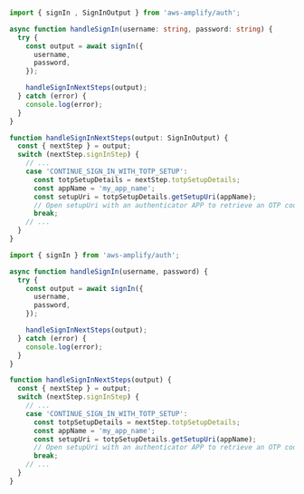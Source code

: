 <BlockSwitcher>
<Block name="Typescript">

```ts

import { signIn , SignInOutput } from 'aws-amplify/auth';

async function handleSignIn(username: string, password: string) {
  try {
    const output = await signIn({
      username,
      password,
    });

    handleSignInNextSteps(output);
  } catch (error) {
    console.log(error);
  }
}

function handleSignInNextSteps(output: SignInOutput) {
  const { nextStep } = output;
  switch (nextStep.signInStep) {
    // ...
    case 'CONTINUE_SIGN_IN_WITH_TOTP_SETUP':
      const totpSetupDetails = nextStep.totpSetupDetails;
      const appName = 'my_app_name';
      const setupUri = totpSetupDetails.getSetupUri(appName);
      // Open setupUri with an authenticator APP to retrieve an OTP code
      break;
    // ...
  }
}
```

</Block>

<Block name="JavaScript">

```js
import { signIn } from 'aws-amplify/auth';

async function handleSignIn(username, password) {
  try {
    const output = await signIn({
      username,
      password,
    });

    handleSignInNextSteps(output);
  } catch (error) {
    console.log(error);
  }
}

function handleSignInNextSteps(output) {
  const { nextStep } = output;
  switch (nextStep.signInStep) {
    // ...
    case 'CONTINUE_SIGN_IN_WITH_TOTP_SETUP':
      const totpSetupDetails = nextStep.totpSetupDetails;
      const appName = 'my_app_name';
      const setupUri = totpSetupDetails.getSetupUri(appName);
      // Open setupUri with an authenticator APP to retrieve an OTP code
      break;
    // ...
  }
}
```

</Block>
</BlockSwitcher>